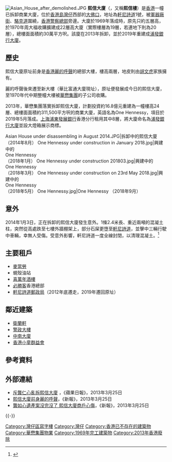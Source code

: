 {{Infobox building
|name               = 熙信大廈
|native_name        = Asian House
|image              = Asian House.jpg
|caption            = 熙信大廈
|location           = [[香港島|香港島]][[灣仔|灣仔]][[軒尼詩道|軒尼詩道]]1號
|coordinates        = {{coord|22|16|41.1|N|114|10|08.8|E|region:HK|display=inline,title}}
|status             = 已拆卸
|start_date         = 
|completion_date    = 1969
|destruction_date   = 2013
|opening            = 
|building_type      = 商業
|number_of_rooms     =
|number_of_suites    =
|number_of_restaurants =
|architectural      = 
|roof               = 
|top_floor          = 
|floor_count        = 22
|elevator_count     = 
|cost               = 
|floor_area         = 
|architect          = 
|structural_engineer= 
|main_contractor    = 
|developer          = 
|owner              = [[華懋集團|華懋集團]]（前屬[[胡文虎|胡文虎]]家族）
|management         = 
|references         =
}}
[[File:Asian_House_after_demolished.JPG|thumb]]
'''熙信大廈'''（{{lang-en|Asian House}}，又稱'''熙信樓'''）是[[香港|香港]]一幢已拆卸商業大廈，位於[[香港島|香港島]][[灣仔|灣仔]]西部的[[大佛口|大佛口]]，地址為[[軒尼詩道|軒尼詩道]]1號，被[[軍器廠街|軍器廠街]]、[[駱克道|駱克道]]圍繞，[[香港警察總部|香港警察總部]]旁邊。大廈於1969年落成時，原先只約五層高，於1970年周大福收購擴建成22層高大廈（實際樓層為19層，若連地下則為20層），總樓面面積約30萬平方呎。該廈在2013年拆卸，並於2019年重建成[[浦發銀行大廈|浦發銀行大廈]]。

==歷史==
熙信大廈原址前身是[[香港麗的呼聲|香港麗的呼聲]]的總部大樓，樓高兩層，地皮則由[[胡文虎|胡文虎]]家族擁有。

麗的呼聲後來遷至新大樓（華比富通大廈現址），原址便發展成今日的熙信大廈，至1970年代中期整幢大樓被[[華懋集團|華懋集團]]的子公司收購。

2013年，華懋集團落實拆卸熙信大廈，計劃投資約16.8億元重建為一幢樓高24層、總樓面面積約311,500平方呎的商業大廈，英語名為One Hennessy，項目於2019年5月落成。[[上海浦東發展銀行|上海浦東發展銀行]]香港分行租用其中8層，將大廈命名為[[浦發銀行大廈|浦發銀行大廈]]並設大燈箱展示商標。

<gallery>
Asian House under disassembling in August 2014.JPG|拆卸中的熙信大廈（2014年8月）
One Hennessy under construction in January 2018.jpg|興建中的<br>One Hennessy<br>（2018年1月）
One Hennessy under construction 201803.jpg|興建中的<br>One Hennessy<br>（2018年3月）
One Hennessy under construction on 23rd May 2018.jpg|興建中的<br>One Hennessy<br>（2018年5月）
One Hennessy.jpg|One Hennessy （2018年9月）

</gallery>

==意外==
2014年1月3日，正在拆卸的熙信大廈發生意外。1條2.4米長、重近兩噸的混凝土柱，突然從高處跌至七樓外牆棚架上，部分石屎更墮至[[軒尼詩道|軒尼詩道]]，並擊中三輛行駛中車輛，幸無人受傷。受意外影響，軒尼詩道一度全線封閉，以清理混凝土。<ref>{{cite news|title=熙信冧兩噸石屎癱軒尼詩道|url=http://orientaldaily.on.cc/cnt/news/20140104/00176_005.html|newspaper=東方日報 (香港)|date=2014年1月4日|accessdate=2014年1月4日|archive-date=2016年3月5日|archive-url=https://web.archive.org/web/20160305133257/http://orientaldaily.on.cc/cnt/news/20140104/00176_005.html|dead-url=no}}</ref>

==主要租戶==
*[[麥當勞|麥當勞]]
*蜆殼油站
*[[喜萬年酒樓|喜萬年酒樓]]
*[[必勝客|必勝客]]香港總部
*[[香港郵政局列表#灣仔區|軒尼詩道郵政局]]（2012年底遷走，2019年遷回原址）

==鄰近建築==
*[[衛蘭軒|衛蘭軒]]
*[[警政大樓|警政大樓]]
*[[中南大廈|中南大廈]]
*[[香港小童群益會|香港小童群益會]]

==參考資料==
{{reflist}}

==外部連結==
{{commonscat|Asian House, Hong Kong}}
*[http://hk.apple.nextmedia.com/news/art/20130325/18206523 斥龔仁心亂拆熙信大廈] {{Wayback|url=http://hk.apple.nextmedia.com/news/art/20130325/18206523 |date=20160822125248 }}，《蘋果日報》，2013年3月25日
*[http://www.hkdailynews.com.hk/news.php?id=276762 熙信大廈前身麗的呼聲]{{dead link|date=2018年3月 |bot=InternetArchiveBot |fix-attempted=yes }}，《新報》，2013年3月25日
*[http://www.hkdailynews.com.hk/news.php?id=276760 龔如心遺產案沒完沒了 熙信大廈商戶心傷]{{dead link|date=2018年3月 |bot=InternetArchiveBot |fix-attempted=yes }}，《新報》，2013年3月25日

{{-}}
{{華懋集團}}
[[Category:灣仔區寫字樓|Category:灣仔區寫字樓]]
[[Category:灣仔|Category:灣仔]]
[[Category:香港已不存在的建築物|Category:香港已不存在的建築物]]
[[Category:華懋集團物業|Category:華懋集團物業]]
[[Category:1969年完工建築物|Category:1969年完工建築物]]
[[Category:2013年香港廢除|Category:2013年香港廢除]]